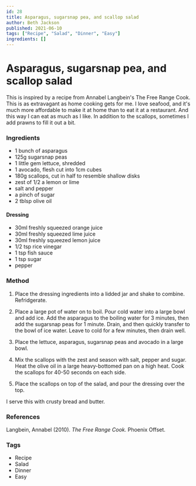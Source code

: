 ```yaml
---
id: 28
title: Asparagus, sugarsnap pea, and scallop salad
author: Beth Jackson
published: 2021-06-10
tags: ["Recipe", "Salad", "Dinner", "Easy"]
ingredients: []
---
```


# Asparagus, sugarsnap pea, and scallop salad

This is inspired by a recipe from Annabel Langbein's The Free Range Cook. This is as extravagant as home cooking gets for me. I love seafood, and it's much more affordable to make it at home than to eat it at a restaurant. And this way I can eat as much as I like. In addition to the scallops, sometimes I add prawns to fill it out a bit.

### Ingredients

- 1 bunch of asparagus
- 125g sugarsnap peas
- 1 little gem lettuce, shredded
- 1 avocado, flesh cut into 1cm cubes
- 180g scallops, cut in half to resemble shallow disks
- zest of 1/2 a lemon or lime
- salt and pepper
- a pinch of sugar
- 2 tblsp olive oil

#### Dressing

- 30ml freshly squeezed orange juice
- 30ml freshly squeezed lime juice
- 30ml freshly squeezed lemon juice
- 1/2 tsp rice vinegar
- 1 tsp fish sauce
- 1 tsp sugar
- pepper

### Method

1. Place the dressing ingredients into a lidded jar and shake to combine. Refridgerate.

2. Place a large pot of water on to boil. Pour cold water into a large bowl and add ice. Add the asparagus to the boiling water for 3 minutes, then add the sugarsnap peas for 1 minute. Drain, and then quickly transfer to the bowl of ice water. Leave to cold for a few minutes, then drain well.

   <Timer inputHours={0} inputMinutes={3} inputSeconds={0} />
   <Timer inputHours={0} inputMinutes={1} inputSeconds={0} />

3. Place the lettuce, asparagus, sugarsnap peas and avocado in a large bowl.

4. Mix the scallops with the zest and season with salt, pepper and sugar. Heat the olive oil in a large heavy-bottomed pan on a high heat. Cook the scallops for 40-50 seconds on each side.

   <Timer inputHours={0} inputMinutes={0} inputSeconds={50} />

5. Place the scallops on top of the salad, and pour the dressing over the top.

I serve this with crusty bread and butter.

### References

Langbein, Annabel (2010). _The Free Range Cook._ Phoenix Offset.

### Tags

- Recipe
- Salad
- Dinner
- Easy
